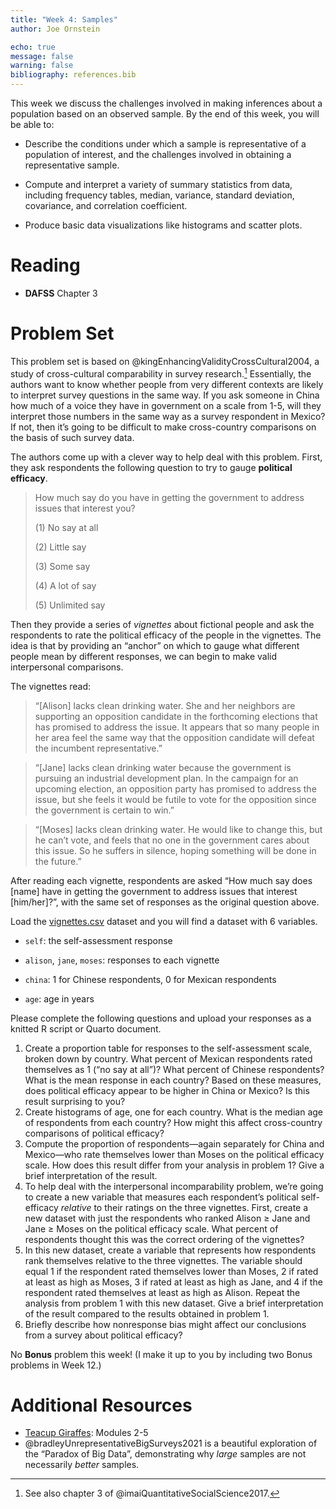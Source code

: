 ```yaml
---
title: "Week 4: Samples"
author: Joe Ornstein

echo: true
message: false
warning: false
bibliography: references.bib
---
```


This week we discuss the challenges involved in making inferences about a population based on an observed sample. By the end of this week, you will be able to:

-   Describe the conditions under which a sample is representative of a population of interest, and the challenges involved in obtaining a representative sample.

-   Compute and interpret a variety of summary statistics from data, including frequency tables, median, variance, standard deviation, covariance, and correlation coefficient.

-   Produce basic data visualizations like histograms and scatter plots.

# Reading

-   **DAFSS** Chapter 3

# Problem Set

This problem set is based on @kingEnhancingValidityCrossCultural2004, a study of cross-cultural comparability in survey research.[^1] Essentially, the authors want to know whether people from very different contexts are likely to interpret survey questions in the same way. If you ask someone in China how much of a voice they have in government on a scale from 1-5, will they interpret those numbers in the same way as a survey respondent in Mexico? If not, then it's going to be difficult to make cross-country comparisons on the basis of such survey data.

[^1]: See also chapter 3 of @imaiQuantitativeSocialScience2017.

The authors come up with a clever way to help deal with this problem. First, they ask respondents the following question to try to gauge **political efficacy**.

> How much say do you have in getting the government to address issues that interest you?
>
> \(1\) No say at all
>
> \(2\) Little say
>
> \(3\) Some say
>
> \(4\) A lot of say
>
> \(5\) Unlimited say

Then they provide a series of *vignettes* about fictional people and ask the respondents to rate the political efficacy of the people in the vignettes. The idea is that by providing an "anchor" on which to gauge what different people mean by different responses, we can begin to make valid interpersonal comparisons.

The vignettes read:

> "\[Alison\] lacks clean drinking water. She and her neighbors are supporting an opposition candidate in the forthcoming elections that has promised to address the issue. It appears that so many people in her area feel the same way that the opposition candidate will defeat the incumbent representative."

> "\[Jane\] lacks clean drinking water because the government is pursuing an industrial development plan. In the campaign for an upcoming election, an opposition party has promised to address the issue, but she feels it would be futile to vote for the opposition since the government is certain to win."

> “\[Moses\] lacks clean drinking water. He would like to change this, but he can’t vote, and feels that no one in the government cares about this issue. So he suffers in silence, hoping something will be done in the future.”

After reading each vignette, respondents are asked "How much say does \[name\] have in getting the government to address issues that interest \[him/her\]?", with the same set of responses as the original question above.

Load the [vignettes.csv](data/vignettes.csv) dataset and you will find a dataset with 6 variables.

-   `self`: the self-assessment response

-   `alison`, `jane`, `moses`: responses to each vignette

-   `china`: 1 for Chinese respondents, 0 for Mexican respondents

-   `age`: age in years

Please complete the following questions and upload your responses as a knitted R script or Quarto document.

1.  Create a proportion table for responses to the self-assessment scale, broken down by country. What percent of Mexican respondents rated themselves as 1 ("no say at all")? What percent of Chinese respondents? What is the mean response in each country? Based on these measures, does political efficacy appear to be higher in China or Mexico? Is this result surprising to you?
2.  Create histograms of age, one for each country. What is the median age of respondents from each country? How might this affect cross-country comparisons of political efficacy?
3.  Compute the proportion of respondents—again separately for China and Mexico—who rate themselves lower than Moses on the political efficacy scale. How does this result differ from your analysis in problem 1? Give a brief interpretation of the result.
4.  To help deal with the interpersonal incomparability problem, we're going to create a new variable that measures each respondent's political self-efficacy *relative* to their ratings on the three vignettes. First, create a new dataset with just the respondents who ranked Alison $\geq$ Jane and Jane $\geq$ Moses on the political efficacy scale. What percent of respondents thought this was the correct ordering of the vignettes?
5.  In this new dataset, create a variable that represents how respondents rank themselves relative to the three vignettes. The variable should equal 1 if the respondent rated themselves lower than Moses, 2 if rated at least as high as Moses, 3 if rated at least as high as Jane, and 4 if the respondent rated themselves at least as high as Alison. Repeat the analysis from problem 1 with this new dataset. Give a brief interpretation of the result compared to the results obtained in problem 1.
6.  Briefly describe how nonresponse bias might affect our conclusions from a survey about political efficacy?

No **Bonus** problem this week! (I make it up to you by including two Bonus problems in Week 12.)

# Additional Resources

-   [Teacup Giraffes](https://tinystats.github.io/teacups-giraffes-and-statistics/02_bellCurve.html): Modules 2-5
-   @bradleyUnrepresentativeBigSurveys2021 is a beautiful exploration of the "Paradox of Big Data", demonstrating why *large* samples are not necessarily *better* samples.
